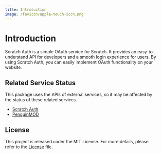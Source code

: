 ```yaml
---
title: Introduction
image: /favicon/apple-touch-icon.png
---
```



# Introduction

Scratch Auth is a simple OAuth service for Scratch. It provides an easy-to-understand API for developers and a smooth login experience for users. By using Scratch Auth, you can easily implement OAuth functionality on your website.

## Related Service Status

This package uses the APIs of external services, so it may be affected by the status of these related services.

- [Scratch Auth](https://stats.uptimerobot.com/4Ggz4Fzo2O)
- [PenguinMOD](https://status.penguinmod.com)

## License

This project is released under the MIT License. For more details, please refer to the [License](/docs/license) file.
